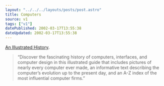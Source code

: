 ```yaml
---
layout: "../../../layouts/posts/post.astro"
title: Computers
source: v1
tags: ["v1"]
datePublished: 2002-03-17T13:55:38
dateUpdated: 2002-03-17T13:55:38
---
```


[An Illustrated History][1].

> &#8220;Discover the fascinating history of computers, interfaces, and computer design in this illustrated guide that includes pictures of nearly every computer ever made, an informative text describing the computer&#8217;s evolution up to the present day, and an A-Z index of the most influential computer firms.&#8221;

[1]: http://www.taschen.com/pages/en/catalogue/books/architecture_design/all/facts/02976.htm
